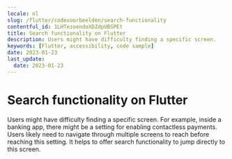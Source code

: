 ```yaml
---
locale: nl
slug: /flutter/codevoorbeelden/search-functionality
contentful_id: 1LHTezoendoXDZdpUBSPEt
title: Search functionality on Flutter
description: Users might have difficulty finding a specific screen.
keywords: [Flutter, accessibility, code sample]
date: 2023-01-23
last_update:
  date: 2023-01-23
---
```


# Search functionality on Flutter

Users might have difficulty finding a specific screen. For example, inside a banking app, there might be a setting for enabling contactless payments. Users likely need to navigate through multiple screens to reach before reaching this setting. It helps to offer search functionality to jump directly to this screen.

<CodeSample id="screen-search" locale="nl" platform="flutter"/>
